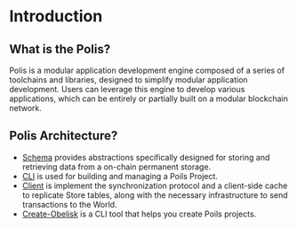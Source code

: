 # Introduction

## What is the Polis?
Polis is a modular application development engine composed of a series of toolchains and libraries, designed to simplify modular application development. Users can leverage this engine to develop various applications, which can be entirely or partially built on a modular blockchain network.

## Polis Architecture?

* [Schema](/engine/docs/poils/schemas) provides abstractions specifically designed for storing and retrieving data from a on-chain permanent storage.
* [CLI](/engine/docs/poils/cli) is used for building and managing a Poils Project.
* [Client](/engine/docs/poils/client) is implement the synchronization protocol and a client-side cache to replicate Store tables, along with the necessary infrastructure to send transactions to the World.
* [Create-Obelisk](/engine/docs/poils/create-obelisk) is a CLI tool that helps you create Poils projects.
